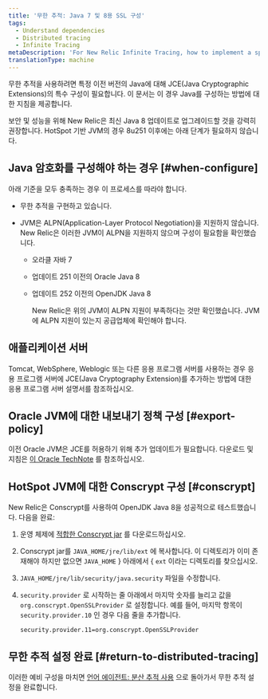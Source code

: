 ```yaml
---
title: '무한 추적: Java 7 및 8용 SSL 구성'
tags:
  - Understand dependencies
  - Distributed tracing
  - Infinite Tracing
metaDescription: 'For New Relic Infinite Tracing, how to implement a special configuration of Java Cryptographic Extensions (JCE) for certain older versions of Java.'
translationType: machine
---
```


무한 추적을 사용하려면 특정 이전 버전의 Java에 대해 JCE(Java Cryptographic Extensions)의 특수 구성이 필요합니다. 이 문서는 이 경우 Java를 구성하는 방법에 대한 지침을 제공합니다.

<Callout variant="tip">
  보안 및 성능을 위해 New Relic은 최신 Java 8 업데이트로 업그레이드할 것을 강력히 권장합니다. HotSpot 기반 JVM의 경우 8u251 이후에는 아래 단계가 필요하지 않습니다.
</Callout>

## Java 암호화를 구성해야 하는 경우 [#when-configure]

아래 기준을 모두 충족하는 경우 이 프로세스를 따라야 합니다.

* 무한 추적을 구현하고 있습니다.

* JVM은 ALPN(Application-Layer Protocol Negotiation)을 지원하지 않습니다. New Relic은 이러한 JVM이 ALPN을 지원하지 않으며 구성이 필요함을 확인했습니다.

  * 오라클 자바 7

  * 업데이트 251 이전의 Oracle Java 8

  * 업데이트 252 이전의 OpenJDK Java 8

    <Callout variant="important">
      New Relic은 위의 JVM이 ALPN 지원이 부족하다는 것만 확인했습니다. JVM에 ALPN 지원이 있는지 공급업체에 확인해야 합니다.
    </Callout>

## 애플리케이션 서버

Tomcat, WebSphere, Weblogic 또는 다른 응용 프로그램 서버를 사용하는 경우 응용 프로그램 서버에 JCE(Java Cryptography Extension)를 추가하는 방법에 대한 응용 프로그램 서버 설명서를 참조하십시오.

## Oracle JVM에 대한 내보내기 정책 구성 [#export-policy]

이전 Oracle JVM은 JCE를 허용하기 위해 추가 업데이트가 필요합니다. 다운로드 및 지침은 [이 Oracle TechNote](https://www.oracle.com/java/technologies/javase-jce-all-downloads.html) 를 참조하십시오.

## HotSpot JVM에 대한 Conscrypt 구성 [#conscrypt]

New Relic은 Conscrypt를 사용하여 OpenJDK Java 8을 성공적으로 테스트했습니다. 다음을 완료:

1. 운영 체제에 [적합한 Conscrypt jar](https://github.com/google/conscrypt/#download) 를 다운로드하십시오.

2. Conscrypt jar를 `JAVA_HOME/jre/lib/ext` 에 복사합니다. 이 디렉토리가 이미 존재해야 하지만 없으면 `JAVA_HOME` } 아래에서 &#x7B; `ext` 이라는 디렉토리를 찾으십시오.

3. `JAVA_HOME/jre/lib/security/java.security` 파일을 수정합니다.

4. `security.provider` 로 시작하는 줄 아래에서 마지막 숫자를 늘리고 값을 `org.conscrypt.OpenSSLProvider` 로 설정합니다. 예를 들어, 마지막 항목이 `security.provider.10` 인 경우 다음 줄을 추가합니다.

   ```
   security.provider.11=org.conscrypt.OpenSSLProvider
   ```

## 무한 추적 설정 완료 [#return-to-distributed-tracing]

이러한 예비 구성을 마치면 [언어 에이전트: 분산 추적 사용](/docs/understand-dependencies/distributed-tracing/enable-configure/enable-distributed-tracing) 으로 돌아가서 무한 추적 설정을 완료합니다.